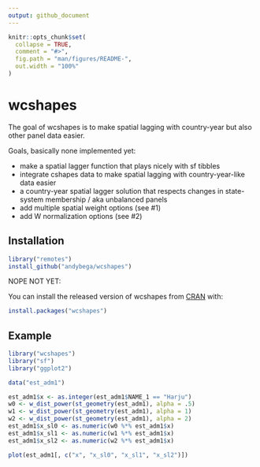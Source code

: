 ```yaml
---
output: github_document
---
```


<!-- README.md is generated from README.Rmd. Please edit that file -->

```r
knitr::opts_chunk$set(
  collapse = TRUE,
  comment = "#>",
  fig.path = "man/figures/README-",
  out.width = "100%"
)
```
# wcshapes

The goal of wcshapes is to make spatial lagging with country-year but also other panel data easier. 

Goals, basically none implemented yet:

- make a spatial lagger function that plays nicely with sf tibbles
- integrate cshapes data to make spatial lagging with country-year-like data easier
- a country-year spatial lagger solution that respects changes in state-system membership / aka unbalanced panels
- add multiple spatial weight options (see #1)
- add W normalization options (see #2)

## Installation

``` r
library("remotes")
install_github("andybega/wcshapes")
```

NOPE NOT YET: 

You can install the released version of wcshapes from [CRAN](https://CRAN.R-project.org) with:

``` r
install.packages("wcshapes")
```

## Example

```r
library("wcshapes")
library("sf")
library("ggplot2")

data("est_adm1")

est_adm1$x <- as.integer(est_adm1$NAME_1 == "Harju")
w0 <- w_dist_power(st_geometry(est_adm1), alpha = .5)
w1 <- w_dist_power(st_geometry(est_adm1), alpha = 1)
w2 <- w_dist_power(st_geometry(est_adm1), alpha = 2)
est_adm1$x_sl0 <- as.numeric(w0 %*% est_adm1$x)
est_adm1$x_sl1 <- as.numeric(w1 %*% est_adm1$x)
est_adm1$x_sl2 <- as.numeric(w2 %*% est_adm1$x)

plot(est_adm1[, c("x", "x_sl0", "x_sl1", "x_sl2")])
```




